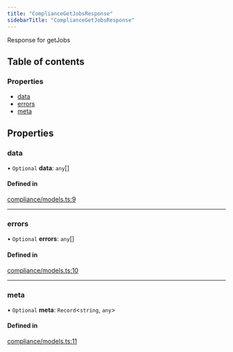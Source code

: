 ```yaml
---
title: "ComplianceGetJobsResponse"
sidebarTitle: "ComplianceGetJobsResponse"
---
```


Response for getJobs

## Table of contents

### Properties

- [data](/xdks/typescript/reference/interfaces/ComplianceGetJobsResponse#data)
- [errors](/xdks/typescript/reference/interfaces/ComplianceGetJobsResponse#errors)
- [meta](/xdks/typescript/reference/interfaces/ComplianceGetJobsResponse#meta)

## Properties

### data

• `Optional` **data**: `any`[]

#### Defined in

[compliance/models.ts:9](https://github.com/xdevplatform/xdk/blob/298ca9350d035e40e7c8ee0753c50052819a41e2/xdk/typescript/src/compliance/models.ts#L9)

___

### errors

• `Optional` **errors**: `any`[]

#### Defined in

[compliance/models.ts:10](https://github.com/xdevplatform/xdk/blob/298ca9350d035e40e7c8ee0753c50052819a41e2/xdk/typescript/src/compliance/models.ts#L10)

___

### meta

• `Optional` **meta**: `Record`\<`string`, `any`\>

#### Defined in

[compliance/models.ts:11](https://github.com/xdevplatform/xdk/blob/298ca9350d035e40e7c8ee0753c50052819a41e2/xdk/typescript/src/compliance/models.ts#L11)
